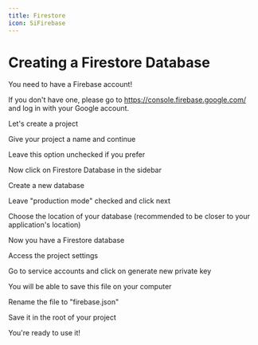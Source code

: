 ```yaml
---
title: Firestore
icon: SiFirebase
---
```


# Creating a Firestore Database
You need to have a Firebase account!

If you don't have one, please go to https://console.firebase.google.com/ and log in with your Google account.

Let's create a project

<ImageZoom src={step01} alt="firestore-setp-01" />

Give your project a name and continue

<ImageZoom src={step02} alt="firestore-setp-02" />

Leave this option unchecked if you prefer

<ImageZoom src={step03} alt="firestore-setp-03" />

Now click on Firestore Database in the sidebar

<ImageZoom src={step04} alt="firestore-setp-04" />

Create a new database

<ImageZoom src={step05} alt="firestore-setp-05" />

Leave "production mode" checked and click next

<ImageZoom src={step06} alt="firestore-setp-06" />

Choose the location of your database (recommended to be closer to your application's location)

<ImageZoom src={step07} alt="firestore-setp-07" />

Now you have a Firestore database

<ImageZoom src={step08} alt="firestore-setp-08" />

Access the project settings

<ImageZoom src={step09} alt="firestore-setp-09" />

Go to service accounts and click on generate new private key

<ImageZoom src={step10} alt="firestore-setp-10" />

You will be able to save this file on your computer

<ImageZoom src={step11} alt="firestore-setp-11" />

Rename the file to "firebase.json"

<ImageZoom src={step12} alt="firestore-setp-13" />

Save it in the root of your project

You're ready to use it!